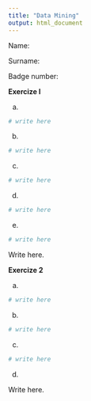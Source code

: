 ```yaml
---
title: "Data Mining"
output: html_document
---
```


Name: 

Surname: 

Badge number: 

**Exercize I**

a. 

```r
# write here
```

b. 

```r
# write here
```

c.

```r
# write here
```

d. 

```r
# write here
```

e.

```r
# write here
```

Write here. 

**Exercize 2**

a.

```r
# write here
```

b.

```r
# write here
```

c. 

```r
# write here
```

d. 

Write here.  

